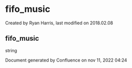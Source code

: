 
# fifo_music 

 Created by  Ryan Harris, last modified on 2018.02.08

## fifo_music

string

Document generated by Confluence on nov 11, 2022 04:24
